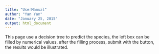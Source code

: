 ```yaml
---
title: "UserManual"
author: "Yan Yan"
date: "January 25, 2015"
output: html_document
---
```


This page use a decision tree to predict the species, the left box can be filled by numerical values, after the filling process, submit with the button, the results would be illustrated.
